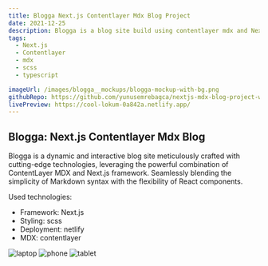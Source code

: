 ```yaml
---
title: Blogga Next.js Contentlayer Mdx Blog Project
date: 2021-12-25
description: Blogga is a blog site build using contentlayer mdx and Next.js framework.
tags:
  - Next.js
  - Contentlayer
  - mdx
  - scss
  - typescript

imageUrl: /images/blogga__mockups/blogga-mockup-with-bg.png
githubRepo: https://github.com/yunusemrebagca/nextjs-mdx-blog-project-with-contentlayer
livePreview: https://cool-lokum-0a842a.netlify.app/
---
```


## Blogga: Next.js Contentlayer Mdx Blog

Blogga is a dynamic and interactive blog site meticulously crafted with cutting-edge technologies, leveraging the powerful combination of ContentLayer MDX and Next.js framework. Seamlessly blending the simplicity of Markdown syntax with the flexibility of React components.

Used technologies:

- Framework: Next.js
- Styling: scss
- Deployment: netlify
- MDX: contentlayer

![laptop](/images/blogga__mockups/laptop.png)
![phone](/images/blogga__mockups/phone.png)
![tablet](/images/blogga__mockups/tablet.png)
